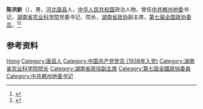 '''陈洪新'''（{{bd|1919年|3月|2018年|5月23日|catIdx=Chen}}），男，[[河北|河北]][[唐县|唐县]]人，[[中华人民共和国|中华人民共和国]]政治人物，曾任[[中共郴州地委|中共郴州地委]]书记，[[湖南省农业科学院|湖南省农业科学院]]党委书记、院长，[[湖南省政协|湖南省政协]]副主席，[[第七届全国政协委员|第七届全国政协委员]]。<ref>{{Cite book|title=湖南大辞典|author=禹舜主编; 朱益民, 姚洪波, 易延绶等副主编|publisher=新华出版社|year=1995|isbn=|location=北京|pages=}}</ref><ref>{{Cite book|title=湖南百科全书|author=禹舜主编; 洪期钧副主编|publisher=岳麓书社|year=1999|isbn=|location=长沙|pages=}}</ref>

== 参考资料 ==
{{reflist}}

{{中国人物小作品}}

{{Authority control}}
{{DEFAULTSORT:Chen陈}}
[[Category:陈姓|Hong]]
[[Category:唐县人|Category:唐县人]]
[[Category:中国共产党党员_(1938年入党)|Category:中国共产党党员 (1938年入党)]]
[[Category:湖南省农业科学院院长|Category:湖南省农业科学院院长]]
[[Category:湖南省政協副主席|Category:湖南省政協副主席]]
[[Category:第七屆全國政協委員|Category:第七屆全國政協委員]]
[[Category:中共郴州地委书记|Category:中共郴州地委书记]]